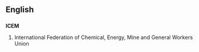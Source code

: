 ==English==
==={{initialism}}===
'''ICEM'''

#International Federation of Chemical, Energy, Mine and General Workers Union